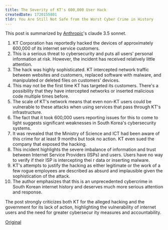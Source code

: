 ```yaml
---
title: The Severity of KT's 600,000 User Hack
createdDate: 1720155801
tldr: You Are Still Not Safe from the Worst Cyber Crime in History
---
```


This post is summarized by [Anthropic](https://anthropic.com)'s claude 3.5 sonnet.

1. KT Corporation has reportedly hacked the devices of approximately 600,000 of its internet service customers.
2. This is a serious threat to cybersecurity and puts all users' personal information at risk. However, the incident has received relatively little attention.
3. The hack was highly sophisticated. KT intercepted network traffic between websites and customers, replaced software with malware, and manipulated or deleted files on customers' devices.
4. This may not be the first time KT has targeted its customers. There's a possibility that they have intercepted networks or inserted malicious code multiple times before.
5. The scale of KT's network means that even non-KT users could be vulnerable to these attacks when using services that pass through KT's infrastructure.
6. The fact that it took 600,000 users reporting issues for this to come to light suggests significant weaknesses in South Korea's cybersecurity systems.
7. It was revealed that the Ministry of Science and ICT had been aware of this crime for at least 9 months but took no action. KT even sued the company that exposed the hacking.
8. This incident highlights the severe imbalance of information and trust between Internet Service Providers (ISPs) and users. Users have no way to verify if their ISP is intercepting thei
r data or inserting malware.
9. KT's attempts to justify the hacking as either legitimate or the work of a few rogue employees are described as absurd and implausible given the sophistication of the attack.
10. The author emphasizes that this is an unprecedented cybercrime in South Korean internet history and deserves much more serious attention and response.

The post strongly criticizes both KT for the alleged hacking and the government for its lack of action, highlighting the vulnerability of internet users and the need for greater cybersecur
ity measures and accountability.

[Original](https://news.hada.io/topic?id=15651)
